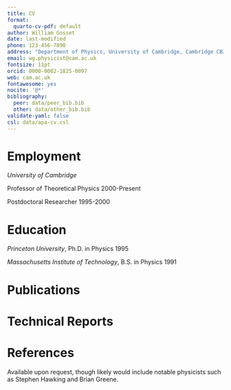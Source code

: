 ```yaml
---
title: CV  
format:  
  quarto-cv-pdf: default  
author: William Gosset  
date: last-modified  
phone: 123-456-7890  
address: "Department of Physics, University of Cambridge, Cambridge CB3 0HE, UK"  
email: wg.physicist@cam.ac.uk  
fontsize: 11pt  
orcid: 0000-0002-1825-0097  
web: cam.ac.uk  
fontawesome: yes  
nocite: '@*'  
bibliography:   
  peer: data/peer_bib.bib  
  other: data/other_bib.bib  
validate-yaml: false  
csl: data/apa-cv.csl  
---
```


# Employment

*University of Cambridge*  

Professor of Theoretical Physics \hfill 2000-Present  

Postdoctoral Researcher \hfill 1995-2000  

# Education

*Princeton University*, Ph.D. in Physics \hfill 1995  

*Massachusetts Institute of Technology*, B.S. in Physics \hfill 1991  

# Publications

::: {#refs-peer}  
:::  

# Technical Reports

::: {#refs-other}  
:::  

# References

Available upon request, though likely would include notable physicists such as Stephen Hawking and Brian Greene.

